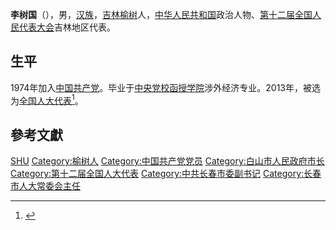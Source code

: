 '''李树国'''（{{bd|1954年|4月|}}），男，[[汉族|汉族]]，[[吉林|吉林]][[榆树|榆树]]人，[[中华人民共和国|中华人民共和国]]政治人物、[[第十二届全国人民代表大会|第十二届全国人民代表大会]]吉林地区代表。

== 生平 ==
1974年加入[[中国共产党|中国共产党]]。毕业于[[中央党校函授学院|中央党校函授学院]]涉外经济专业。2013年，被选为[[全国人大代表|全国人大代表]]<ref>{{cite news|title=全国人大代表信息-李树国|url= http://210.82.31.1:8084/delegate/viewDelegate.action?dbid=120487|accessdate=2013-03-28|newspaper=全国人大网}}{{Dead link|date=2020年1月 |bot=InternetArchiveBot |fix-attempted=yes }}</ref>。

== 參考文獻 ==
{{reflist}}

{{中国政治人物小作品}}

{{Authority control}}
{{DEFAULTSORT:Li李}}
[[Category:李姓|SHU]]
[[Category:榆树人|Category:榆树人]]
[[Category:中国共产党党员|Category:中国共产党党员]]
[[Category:白山市人民政府市长|Category:白山市人民政府市长]]
[[Category:第十二届全国人大代表|Category:第十二届全国人大代表]]
[[Category:中共长春市委副书记|Category:中共长春市委副书记]]
[[Category:长春市人大常委会主任|Category:长春市人大常委会主任]]